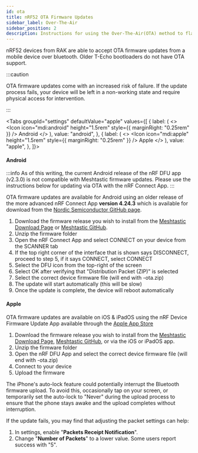 ```yaml
---
id: ota
title: nRF52 OTA Firmware Updates
sidebar_label: Over-The-Air
sidebar_position: 2
description: Instructions for using the Over-The-Air(OTA) method to flash Meshtastic firmware to nRF52 chipset devices.
---
```



nRF52 devices from RAK are able to accept OTA firmware updates from a mobile device over bluetooth. Older T-Echo bootloaders do not have OTA support.

:::caution

OTA firmware updates come with an increased risk of failure. If the update process fails, your device will be left in a non-working state and require physical access for intervention.

:::

<Tabs
  groupId="settings"
  defaultValue="apple"
  values={[
    {
      label: (
        <>
          <Icon icon="mdi:android" height="1.5rem" style={{ marginRight: "0.25rem" }} /> Android
        </>
      ),
      value: "android",
    },
    {
      label: (
        <>
          <Icon icon="mdi:apple" height="1.5rem" style={{ marginRight: "0.25rem" }} /> Apple
        </>
      ),
      value: "apple",
    },
  ]}>

<TabItem value="android">

#### Android

:::info
As of this writing, the current Android release of the nRF DFU app (v2.3.0) is not compatible with Meshtastic firmware updates. Please use the instructions below for updating via OTA with the nRF Connect App.
:::

OTA firmware updates are available for Android using an older release of the more advanced nRF Connect App **version 4.24.3** which is available for download from the [Nordic Semiconductor GitHub page](https://github.com/NordicSemiconductor/Android-nRF-Connect/releases/tag/v4.24.3).

1. Download the firmware release you wish to install from the [Meshtastic Download Page](/downloads) or [Meshtastic GitHub](https://github.com/meshtastic/firmware/releases).
2. Unzip the firmware folder
3. Open the nRF Connect App and select CONNECT on your device from the SCANNER tab
4. If the top right corner of the interface that is shown says DISCONNECT, proceed to step 5, if it says CONNECT, select CONNECT
5. Select the DFU icon from the top-right of the screen
6. Select OK after verifying that "Distribution Packet (ZIP)" is selected
7. Select the correct device firmware file (will end with -ota.zip)
8. The update will start automatically (this will be slow)
9. Once the update is complete, the device will reboot automatically

</TabItem>

<TabItem value="apple">

#### Apple

OTA firmware updates are available on iOS & iPadOS using the nRF Device Firmware Update App available through the [Apple App Store](https://apps.apple.com/us/app/nrf-device-firmware-update/id1624454660)

1. Download the firmware release you wish to install from the [Meshtastic Download Page](/downloads), [Meshtastic GitHub](https://github.com/meshtastic/firmware/releases), or via the iOS or iPadOS app.
2. Unzip the firmware folder
3. Open the nRF DFU App and select the correct device firmware file (will end with -ota.zip)
4. Connect to your device
5. Upload the firmware

The iPhone's auto-lock feature could potentially interrupt the Bluetooth firmware upload. To avoid this, occasionally tap on your screen, or temporarily set the auto-lock to "Never" during the upload process to ensure that the phone stays awake and the upload completes without interruption.

If the update fails, you may find that adjusting the packet settings can help:

1. In settings, enable "**Packets Receipt Notification**". 
2. Change "**Number of Packets**" to a lower value. Some users report success with "5". 
</TabItem>
</Tabs>
